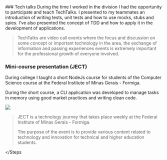 
<Steps>
### Tech talks
During the time I worked in the division I had the opportunity to participate and teach TechTalks.
I presented to my teammates an introduction of writing tests, unit tests and how to use mocks, 
stubs and spies. I've also presented the concept of TDD and how to apply it in the development of
applications.
 
> TechTalks are video call events where the focus and discussion on some concept
> or important technology in the area, the exchange of information and passing experiences
> events is extremely important for the professional growth of everyone involved.

### Mini-course presentation (JECT)

During college I taught a short NodeJs course for students
of the Computer Science course at the Federal Institute of Minas Gerais - Formiga.

During the short course, a CLI application was developed to manage tasks in memory
using good market practices and writing clean code.

<div className="relative w-full h-min aspect-w-4 aspect-h-2 mt-4">
  <Image
    fill
    src="https://scontent.cdninstagram.com/v/t51.2885-15/312238726_681053100252053_4756959789646550979_n.jpg?stp=dst-jpg_e15&_nc_ht=scontent.cdninstagram.com&_nc_cat=105&_nc_ohc=xGgO2pBWWtQAX83Sq_Y&edm=APs17CUBAAAA&ccb=7-5&ig_cache_key=Mjk1NDAzMTQ1MzcyNjU5NzA0OA%3D%3D.2-ccb7-5&oh=00_AfBUGpqTB8YiQ6xVYHn_hUeT4-lmQk_7EtEesvOXZC6ZnQ&oe=64B67EF3&_nc_sid=10d13b"
  />
</div>

> JECT is a technology journey that takes place weekly at the Federal Institute of Minas Gerais
> \- Formiga.
>
> The purpose of the event is to provide various content related to technology and innovation for
> technical and higher education students.

</Steps

>
